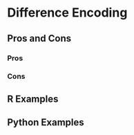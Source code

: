 # Difference Encoding {#sec-difference-encoding}

## Pros and Cons

### Pros

### Cons

## R Examples

## Python Examples
